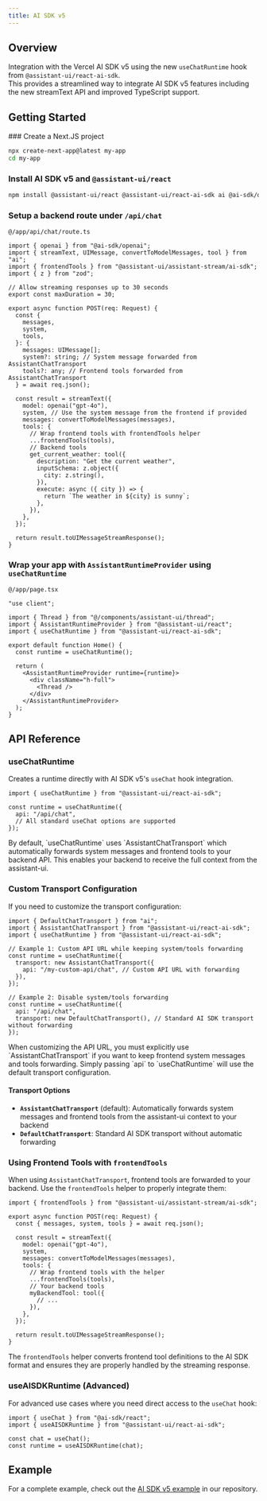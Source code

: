 ```yaml
---
title: AI SDK v5
---
```



## Overview

Integration with the Vercel AI SDK v5 using the new `useChatRuntime` hook from `@assistant-ui/react-ai-sdk`.  
This provides a streamlined way to integrate AI SDK v5 features including the new streamText API and improved TypeScript support.

## Getting Started


<Steps>
  <Step>
  ### Create a Next.JS project

```sh
npx create-next-app@latest my-app
cd my-app
```

  </Step>
  <Step>

### Install AI SDK v5 and `@assistant-ui/react`

```sh npm2yarn
npm install @assistant-ui/react @assistant-ui/react-ai-sdk ai @ai-sdk/openai
```

  </Step>
  <Step>

### Setup a backend route under `/api/chat`

`@/app/api/chat/route.ts`

```tsx
import { openai } from "@ai-sdk/openai";
import { streamText, UIMessage, convertToModelMessages, tool } from "ai";
import { frontendTools } from "@assistant-ui/assistant-stream/ai-sdk";
import { z } from "zod";

// Allow streaming responses up to 30 seconds
export const maxDuration = 30;

export async function POST(req: Request) {
  const {
    messages,
    system,
    tools,
  }: {
    messages: UIMessage[];
    system?: string; // System message forwarded from AssistantChatTransport
    tools?: any; // Frontend tools forwarded from AssistantChatTransport
  } = await req.json();

  const result = streamText({
    model: openai("gpt-4o"),
    system, // Use the system message from the frontend if provided
    messages: convertToModelMessages(messages),
    tools: {
      // Wrap frontend tools with frontendTools helper
      ...frontendTools(tools),
      // Backend tools
      get_current_weather: tool({
        description: "Get the current weather",
        inputSchema: z.object({
          city: z.string(),
        }),
        execute: async ({ city }) => {
          return `The weather in ${city} is sunny`;
        },
      }),
    },
  });

  return result.toUIMessageStreamResponse();
}
```

  </Step>
  <Step>

### Wrap your app with `AssistantRuntimeProvider` using `useChatRuntime`

`@/app/page.tsx`

```tsx
"use client";

import { Thread } from "@/components/assistant-ui/thread";
import { AssistantRuntimeProvider } from "@assistant-ui/react";
import { useChatRuntime } from "@assistant-ui/react-ai-sdk";

export default function Home() {
  const runtime = useChatRuntime();

  return (
    <AssistantRuntimeProvider runtime={runtime}>
      <div className="h-full">
        <Thread />
      </div>
    </AssistantRuntimeProvider>
  );
}
```

  </Step>
</Steps>

## API Reference

### useChatRuntime

Creates a runtime directly with AI SDK v5's `useChat` hook integration.

```tsx
import { useChatRuntime } from "@assistant-ui/react-ai-sdk";

const runtime = useChatRuntime({
  api: "/api/chat",
  // All standard useChat options are supported
});
```

<Callout type="info">
  By default, `useChatRuntime` uses `AssistantChatTransport` which automatically
  forwards system messages and frontend tools to your backend API. This enables
  your backend to receive the full context from the assistant-ui.
</Callout>

### Custom Transport Configuration

If you need to customize the transport configuration:

```tsx
import { DefaultChatTransport } from "ai";
import { AssistantChatTransport } from "@assistant-ui/react-ai-sdk";
import { useChatRuntime } from "@assistant-ui/react-ai-sdk";

// Example 1: Custom API URL while keeping system/tools forwarding
const runtime = useChatRuntime({
  transport: new AssistantChatTransport({
    api: "/my-custom-api/chat", // Custom API URL with forwarding
  }),
});

// Example 2: Disable system/tools forwarding
const runtime = useChatRuntime({
  api: "/api/chat",
  transport: new DefaultChatTransport(), // Standard AI SDK transport without forwarding
});
```

<Callout type="warning">
  When customizing the API URL, you must explicitly use `AssistantChatTransport`
  if you want to keep frontend system messages and tools forwarding. Simply
  passing `api` to `useChatRuntime` will use the default transport
  configuration.
</Callout>

#### Transport Options

- **`AssistantChatTransport`** (default): Automatically forwards system messages and frontend tools from the assistant-ui context to your backend
- **`DefaultChatTransport`**: Standard AI SDK transport without automatic forwarding

### Using Frontend Tools with `frontendTools`

When using `AssistantChatTransport`, frontend tools are forwarded to your backend. Use the `frontendTools` helper to properly integrate them:

```tsx
import { frontendTools } from "@assistant-ui/assistant-stream/ai-sdk";

export async function POST(req: Request) {
  const { messages, system, tools } = await req.json();

  const result = streamText({
    model: openai("gpt-4o"),
    system,
    messages: convertToModelMessages(messages),
    tools: {
      // Wrap frontend tools with the helper
      ...frontendTools(tools),
      // Your backend tools
      myBackendTool: tool({
        // ...
      }),
    },
  });

  return result.toUIMessageStreamResponse();
}
```

The `frontendTools` helper converts frontend tool definitions to the AI SDK format and ensures they are properly handled by the streaming response.

### useAISDKRuntime (Advanced)

For advanced use cases where you need direct access to the `useChat` hook:

```tsx
import { useChat } from "@ai-sdk/react";
import { useAISDKRuntime } from "@assistant-ui/react-ai-sdk";

const chat = useChat();
const runtime = useAISDKRuntime(chat);
```

## Example

For a complete example, check out the [AI SDK v5 example](https://github.com/assistant-ui/assistant-ui/tree/main/examples/with-ai-sdk-v5) in our repository.
